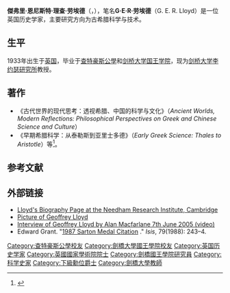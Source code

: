 {{Infobox academic
| honorific_prefix   = <!-- see [[MOS:CREDENTIAL|MOS:CREDENTIAL]] and [[MOS:HONORIFIC|MOS:HONORIFIC]] -->
| name               = 
| honorific_suffix   = 
| image              = 
| image_size         = 
| alt                = 
| caption            = 
| native_name        = 
| native_name_lang   = 
| birth_name         = <!-- use only if different from full/othernames -->
| birth_date         = {{birth date and age|df=yes|1933|01|25}}
| birth_place        = {{UK}}[[威爾斯|威爾斯]][[斯旺西|斯旺西]]
| death_date         = <!-- {{death date and age|YYYY|MM|DD|YYYY|MM|DD}} (death date then birth date) -->
| death_place        = 
| death_cause        = 
| region             = 
| nationality        = 
| citizenship        = 
| residence          = 
| other_names        = 
| occupation         = 
| period             = 
| known_for          = 
| home_town          = 
| title              = 
| boards             = <!--board or similar positions extraneous to main occupation-->
| spouse             = 
| partner            = 
| children           = 
| parents            = 
| relatives          = 
| awards             = <!--notable national-level awards only-->
| website            = 
| education          = [[查特豪斯公學|查特豪斯公學]] <br>[[剑桥大学国王学院|剑桥大学国王学院]]
| alma_mater         = <!--will often consist of the linked name of the last-attended higher education institution-->
| thesis_title       = 
| thesis_url         = 
| thesis_year        = 
| school_tradition   = 
| doctoral_advisor   = 
| academic_advisors  = 
| influences         = <!--must be referenced from a third-party source-->
| era                = 
| discipline         = [[古希腊哲学|古希腊哲学]] 
| sub_discipline      = 古代科学
| workplaces       = 剑桥大学国王学院 <br> [[剑桥大学达尔文学院|剑桥大学达尔文学院]]
| doctoral_students  = <!--only those with WP articles-->
| notable_students   = <!--only those with WP articles-->
| main_interests     = 
| notable_works      = 
| notable_ideas      = 
| influenced         = <!--must be referenced from a third-party source-->
| signature          = 
| signature_alt      = 
| signature_size     = 
| footnotes          = 
}}
'''傑弗里·恩尼斯特·理查·劳埃德'''（{{lang-en|Sir Geoffrey Ernest Richard Lloyd}}，{{bd|1933年|1月25日||}}），笔名'''G·E·R·劳埃德'''（G. E. R. Lloyd）是一位英国历史学家，主要研究方向为古希腊科学与技术。

==生平==
1933年出生于[[英国|英国]]，毕业于[[查特豪斯公學|查特豪斯公學]]和[[剑桥大学国王学院|剑桥大学国王学院]]，现为[[剑桥大学|剑桥大学]][[李约瑟研究所|李约瑟研究所]]教授。

==著作==
*《古代世界的现代思考：透视希腊、中国的科学与文化》（''Ancient Worlds, Modern Reflections: Philosophical Perspectives on Greek and Chinese Science and Culture''）
*《早期希腊科学：从泰勒斯到亚里士多德》（''Early Greek Science: Thales to Aristotle''）等<ref>{{Cite web |url=http://www.britac.ac.uk/fellowship/directory/archive.asp?fellowsID=323 |title=British Academy Fellowship entry |access-date=18 June 2008 |archive-url=https://web.archive.org/web/20110606090119/http://www.britac.ac.uk/fellowship/directory/archive.asp?fellowsID=323 |archive-date=2011-06-06 |url-status=dead |dead-url=no }}</ref>。

== 参考文献 ==
{{reflist}}

== 外部链接 ==
* [http://www.nri.org.uk/lloyd.html Lloyd's Biography Page at the Needham Research Institute, Cambridge] {{Wayback|url=http://www.nri.org.uk/lloyd.html |date=20160303182529 }}
* [https://web.archive.org/web/20080329021014/http://www.classics.cam.ac.uk/faculty/staff-bios/research_staff/geoffrey-lloyd/ Picture of Geoffrey Lloyd]
* [https://www.sms.cam.ac.uk/media/1124566 Interview of Geoffrey Lloyd by Alan Macfarlane 7th June 2005 (video)] {{Wayback|url=https://www.sms.cam.ac.uk/media/1124566 |date=20190816134534 }} 
* Edward Grant.  "[https://www.jstor.org/stable/233608 1987 Sarton Medal Citation] {{Wayback|url=https://www.jstor.org/stable/233608 |date=20200803030529 }}."  ''Isis'', 79(1988): 243–4.

{{Authority control}}
{{DEFAULTSORT:Lloyd, G. E. R.}}
[[Category:查特豪斯公學校友|Category:查特豪斯公學校友]]
[[Category:劍橋大學國王學院校友|Category:劍橋大學國王學院校友]]
[[Category:英国历史学家|Category:英国历史学家]]
[[Category:英國國家學術院院士|Category:英國國家學術院院士]]
[[Category:劍橋國王學院研究員|Category:劍橋國王學院研究員]]
[[Category:科学史家|Category:科学史家]]
[[Category:下級勳位爵士|Category:下級勳位爵士]]
[[Category:劍橋大學教師|Category:劍橋大學教師]]